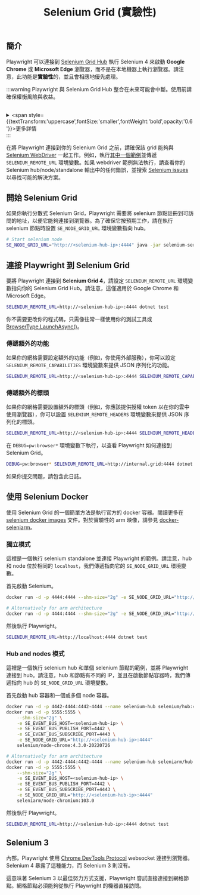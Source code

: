 ﻿---
id: selenium-grid
title: "Selenium Grid (實驗性)"
---

## 簡介

Playwright 可以連接到 [Selenium Grid Hub](https://www.selenium.dev/documentation/grid/) 執行 Selenium 4 來啟動 **Google Chrome** 或 **Microsoft Edge** 瀏覽器，而不是在本地機器上執行瀏覽器。請注意，此功能是**實驗性**的，並且會相應地優先處理。

:::warning
Playwright 與 Selenium Grid Hub 整合在未來可能會中斷。使用前請確保權衡風險與收益。  <br /> <br /> <details> <summary> <span style={{textTransform:'uppercase',fontSize:'smaller',fontWeight:'bold',opacity:'0.6'}}>更多詳情</span> </summary>  內部，Playwright 使用 [Chrome DevTools Protocol](https://chromedevtools.github.io/devtools-protocol/) websocket 連接到瀏覽器。Selenium 4 目前暴露了這個功能。然而，[未來可能不會是這樣](https://github.com/SeleniumHQ/selenium/issues/11590#issuecomment-1436113950)。如果 Selenium 放棄這個功能，Playwright 將無法再與其一起工作。 </details>
:::

在將 Playwright 連接到你的 Selenium Grid 之前，請確保該 grid 能夠與 [Selenium WebDriver](https://www.selenium.dev/documentation/webdriver/) 一起工作。例如，執行[其中一個範例](https://github.com/SeleniumHQ/selenium/tree/trunk/javascript/node/selenium-webdriver/example)並傳遞 `SELENIUM_REMOTE_URL` 環境變數。如果 webdriver 範例無法執行，請查看你的 Selenium hub/node/standalone 輸出中的任何錯誤，並搜索 [Selenium issues](https://github.com/SeleniumHQ/selenium/issues) 以尋找可能的解決方案。

## 開始 Selenium Grid

如果你執行分散式 Selenium Grid，Playwright 需要將 selenium 節點註冊到可訪問的地址，以便它能夠連接到瀏覽器。為了確保它按預期工作，請在執行 selenium 節點時設置 `SE_NODE_GRID_URL` 環境變數指向 hub。

```bash
# Start selenium node
SE_NODE_GRID_URL="http://<selenium-hub-ip>:4444" java -jar selenium-server-<version>.jar node
```

## 連接 Playwright 到 Selenium Grid

要將 Playwright 連接到 **Selenium Grid 4**，請設定 `SELENIUM_REMOTE_URL` 環境變數指向你的 Selenium Grid Hub。請注意，這僅適用於 Google Chrome 和 Microsoft Edge。

```bash
SELENIUM_REMOTE_URL=http://<selenium-hub-ip>:4444 dotnet test
```

你不需要更改你的程式碼，只需像往常一樣使用你的測試工具或 [BrowserType.LaunchAsync()](https://ollama.com/api/class-browsertype.mdx#browser-type-launch)。

### 傳遞額外的功能

如果你的網格需要設定額外的功能（例如，你使用外部服務），你可以設定 `SELENIUM_REMOTE_CAPABILITIES` 環境變數來提供 JSON 序列化的功能。

```bash
SELENIUM_REMOTE_URL=http://<selenium-hub-ip>:4444 SELENIUM_REMOTE_CAPABILITIES="{'mygrid:options':{os:'windows',username:'John',password:'secure'}}" dotnet test
```

### 傳遞額外的標頭

如果你的網格需要設置額外的標頭（例如，你應該提供授權 token 以在你的雲中使用瀏覽器），你可以設置 `SELENIUM_REMOTE_HEADERS` 環境變數來提供 JSON 序列化的標頭。

```bash
SELENIUM_REMOTE_URL=http://<selenium-hub-ip>:4444 SELENIUM_REMOTE_HEADERS="{'Authorization':'OAuth 12345'}" dotnet test
```



在 `DEBUG=pw:browser*` 環境變數下執行，以查看 Playwright 如何連接到 Selenium Grid。

```bash
DEBUG=pw:browser* SELENIUM_REMOTE_URL=http://internal.grid:4444 dotnet test
```

如果你提交問題，請包含此日誌。

## 使用 Selenium Docker

使用 Selenium Grid 的一個簡單方法是執行官方的 docker 容器。閱讀更多在 [selenium docker images](https://github.com/SeleniumHQ/docker-selenium) 文件。對於實驗性的 arm 映像，請參見 [docker-seleniarm](https://github.com/seleniumhq-community/docker-seleniarm)。

### 獨立模式

這裡是一個執行 selenium standalone 並連接 Playwright 的範例。請注意，hub 和 node 位於相同的 `localhost`，我們傳遞指向它的 `SE_NODE_GRID_URL` 環境變數。

首先啟動 Selenium。

```bash
docker run -d -p 4444:4444 --shm-size="2g" -e SE_NODE_GRID_URL="http://localhost:4444" selenium/standalone-chrome:4.3.0-20220726

# Alternatively for arm architecture
docker run -d -p 4444:4444 --shm-size="2g" -e SE_NODE_GRID_URL="http://localhost:4444" seleniarm/standalone-chromium:103.0
```

然後執行 Playwright。

```bash
SELENIUM_REMOTE_URL=http://localhost:4444 dotnet test
```

### Hub and nodes 模式

這裡是一個執行 selenium hub 和單個 selenium 節點的範例，並將 Playwright 連接到 hub。請注意，hub 和節點有不同的 IP，並且在啟動節點容器時，我們傳遞指向 hub 的 `SE_NODE_GRID_URL` 環境變數。

首先啟動 hub 容器和一個或多個 node 容器。

```bash
docker run -d -p 4442-4444:4442-4444 --name selenium-hub selenium/hub:4.3.0-20220726
docker run -d -p 5555:5555 \
    --shm-size="2g" \
    -e SE_EVENT_BUS_HOST=<selenium-hub-ip> \
    -e SE_EVENT_BUS_PUBLISH_PORT=4442 \
    -e SE_EVENT_BUS_SUBSCRIBE_PORT=4443 \
    -e SE_NODE_GRID_URL="http://<selenium-hub-ip>:4444"
    selenium/node-chrome:4.3.0-20220726

# Alternatively for arm architecture
docker run -d -p 4442-4444:4442-4444 --name selenium-hub seleniarm/hub:4.3.0-20220728
docker run -d -p 5555:5555 \
    --shm-size="2g" \
    -e SE_EVENT_BUS_HOST=<selenium-hub-ip> \
    -e SE_EVENT_BUS_PUBLISH_PORT=4442 \
    -e SE_EVENT_BUS_SUBSCRIBE_PORT=4443 \
    -e SE_NODE_GRID_URL="http://<selenium-hub-ip>:4444"
    seleniarm/node-chromium:103.0
```

然後執行 Playwright。

```bash
SELENIUM_REMOTE_URL=http://<selenium-hub-ip>:4444 dotnet test
```

## Selenium 3

內部，Playwright 使用 [Chrome DevTools Protocol](https://chromedevtools.github.io/devtools-protocol/) websocket 連接到瀏覽器。Selenium 4 暴露了這種能力，而 Selenium 3 則沒有。

這意味著 Selenium 3 以最佳努力方式支援，Playwright 嘗試直接連接到網格節點。網格節點必須能夠從執行 Playwright 的機器直接訪問。




[Accessibility]: /api/class-accessibility.mdx "Accessibility"
[APIRequest]: /api/class-apirequest.mdx "APIRequest"
[APIRequestContext]: /api/class-apirequestcontext.mdx "APIRequestContext"
[APIResponse]: /api/class-apiresponse.mdx "APIResponse"
[APIResponseAssertions]: /api/class-apiresponseassertions.mdx "APIResponseAssertions"
[Browser]: /api/class-browser.mdx "Browser"
[BrowserContext]: /api/class-browsercontext.mdx "BrowserContext"
[BrowserType]: /api/class-browsertype.mdx "BrowserType"
[CDPSession]: /api/class-cdpsession.mdx "CDPSession"
[CDPSessionEvent]: /api/class-cdpsessionevent.mdx "CDPSessionEvent"
[Clock]: /api/class-clock.mdx "Clock"
[ConsoleMessage]: /api/class-consolemessage.mdx "ConsoleMessage"
[Dialog]: /api/class-dialog.mdx "Dialog"
[Download]: /api/class-download.mdx "Download"
[ElementHandle]: /api/class-elementhandle.mdx "ElementHandle"
[FileChooser]: /api/class-filechooser.mdx "FileChooser"
[FormData]: /api/class-formdata.mdx "FormData"
[Frame]: /api/class-frame.mdx "Frame"
[FrameLocator]: /api/class-framelocator.mdx "FrameLocator"
[JSHandle]: /api/class-jshandle.mdx "JSHandle"
[Keyboard]: /api/class-keyboard.mdx "Keyboard"
[Locator]: /api/class-locator.mdx "Locator"
[LocatorAssertions]: /api/class-locatorassertions.mdx "LocatorAssertions"
[Mouse]: /api/class-mouse.mdx "Mouse"
[Page]: /api/class-page.mdx "Page"
[PageAssertions]: /api/class-pageassertions.mdx "PageAssertions"
[Playwright]: /api/class-playwright.mdx "Playwright"
[PlaywrightAssertions]: /api/class-playwrightassertions.mdx "PlaywrightAssertions"
[Request]: /api/class-request.mdx "Request"
[Response]: /api/class-response.mdx "Response"
[Route]: /api/class-route.mdx "Route"
[Selectors]: /api/class-selectors.mdx "Selectors"
[TimeoutError]: /api/class-timeouterror.mdx "TimeoutError"
[Touchscreen]: /api/class-touchscreen.mdx "Touchscreen"
[Tracing]: /api/class-tracing.mdx "Tracing"
[Video]: /api/class-video.mdx "Video"
[WebError]: /api/class-weberror.mdx "WebError"
[WebSocket]: /api/class-websocket.mdx "WebSocket"
[WebSocketFrame]: /api/class-websocketframe.mdx "WebSocketFrame"
[Worker]: /api/class-worker.mdx "Worker"
[Element]: https://developer.mozilla.org/en-US/docs/Web/API/element "Element"
[EvaluationArgument]: /evaluating.mdx#evaluation-argument "EvaluationArgument"
[Promise]: https://developer.mozilla.org/en-US/docs/Web/JavaScript/Reference/Global_Objects/Promise "Promise"
[iterator]: https://developer.mozilla.org/en-US/docs/Web/JavaScript/Reference/Iteration_protocols "Iterator"
[origin]: https://developer.mozilla.org/en-US/docs/Glossary/Origin "Origin"
[selector]: https://developer.mozilla.org/en-US/docs/Web/CSS/CSS_Selectors "selector"
[Serializable]: https://developer.mozilla.org/en-US/docs/Web/JavaScript/Reference/Global_Objects/JSON/stringify#Description "Serializable"
[UIEvent.detail]: https://developer.mozilla.org/en-US/docs/Web/API/UIEvent/detail "UIEvent.detail"
[UnixTime]: https://en.wikipedia.org/wiki/Unix_time "Unix Time"
[xpath]: https://developer.mozilla.org/en-US/docs/Web/XPath "xpath"

[bool]: https://docs.microsoft.com/en-us/dotnet/api/system.boolean "bool"
[Date]: https://learn.microsoft.com/en-us/dotnet/api/system.datetime "DateTime"
[double]: https://docs.microsoft.com/en-us/dotnet/api/system.double "double"
[byte]: https://docs.microsoft.com/en-us/dotnet/api/system.byte "byte"
[int]: https://docs.microsoft.com/en-us/dotnet/api/system.int32 "int"
[long]: https://docs.microsoft.com/en-us/dotnet/api/system.int64 "long"
[void]: https://docs.microsoft.com/en-us/dotnet/csharp/language-reference/builtin-types/void "void"
[string]: https://docs.microsoft.com/en-us/dotnet/api/system.string "string"
[URL]: https://nodejs.org/api/url.html "URL"
[Regex]: https://docs.microsoft.com/en-us/dotnet/api/system.text.regularexpressions.regex "Regex"

[Action]: https://docs.microsoft.com/en-us/dotnet/api/system.action-1 "Action"
[Func]: https://docs.microsoft.com/en-us/dotnet/api/system.func-2 "Func"
[IEnumerable]: https://docs.microsoft.com/en-us/dotnet/api/system.collections.ienumerable "IEnumerable"
[IDictionary]: https://docs.microsoft.com/en-us/dotnet/api/system.collections.idictionary "IDictionary"
[Task]: https://docs.microsoft.com/en-us/dotnet/api/system.threading.tasks.task?view=net-5.0 "Task"
[IReadOnlyDictionary]: https://docs.microsoft.com/en-us/dotnet/api/system.collections.generic.ireadonlydictionary-2 "IReadOnlyDictionary"
[JsonElement]: https://docs.microsoft.com/en-us/dotnet/api/system.text.json.jsonelement "JsonElement"

[all available image tags]: https://mcr.microsoft.com/en-us/product/playwright/dotnet/about "all available image tags"
[Microsoft Artifact Registry]: https://mcr.microsoft.com/en-us/product/playwright/dotnet/about "Microsoft Artifact Registry"
[Dockerfile.jammy]: https://github.com/microsoft/playwright-dotnet/blob/main/utils/docker/Dockerfile.jammy "Dockerfile.jammy"

